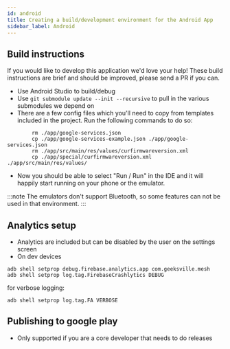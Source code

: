 ```yaml
---
id: android
title: Creating a build/development environment for the Android App
sidebar_label: Android
---
```


## Build instructions

If you would like to develop this application we'd love your help! These build instructions are brief and should be improved, please send a PR if you can.

- Use Android Studio to build/debug
- Use `git submodule update --init --recursive` to pull in the various submodules we depend on
- There are a few config files which you'll need to copy from templates included in the project. Run the following commands to do so:

```
        rm ./app/google-services.json
        cp ./app/google-services-example.json ./app/google-services.json
        rm ./app/src/main/res/values/curfirmwareversion.xml
        cp ./app/special/curfirmwareversion.xml ./app/src/main/res/values/
```

- Now you should be able to select "Run / Run" in the IDE and it will happily start running on your phone or the emulator.

:::note
The emulators don't support Bluetooth, so some features can not be used in that environment.
:::

## Analytics setup

- Analytics are included but can be disabled by the user on the settings screen
- On dev devices

```shell
adb shell setprop debug.firebase.analytics.app com.geeksville.mesh
adb shell setprop log.tag.FirebaseCrashlytics DEBUG
```

for verbose logging:

```shell
adb shell setprop log.tag.FA VERBOSE
```

## Publishing to google play

- Only supported if you are a core developer that needs to do releases
